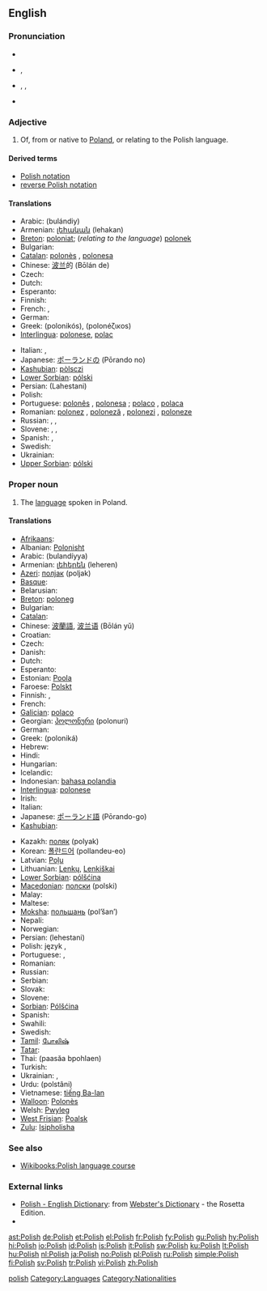 {{interwiktionary|code=pl}}
{{also|polish}}
==English==
{{wikipedia}}

===Pronunciation===
* {{audio|En-us-Polish.ogg|audio (US)}}
* {{a|UK}} {{IPA|/ˈpəʊlɪʃ/}}, {{SAMPA|/"p@UlIS/}}
* {{a|US}} {{enPR|pōʹlĭsh}}, {{IPA|/ˈpoʊlɪʃ/}}, {{SAMPA|/"poUlIS/}}
* {{audio|en-us-Polish proper.ogg|Audio (US)}}

===Adjective===
{{en-adj|-}}

# Of, from or native to [[Poland]], or relating to the Polish language.

====Derived terms====
* [[Polish notation]]
* [[reverse Polish notation]]

====Translations====
{{trans-top|of Poland or its language}}
* Arabic: {{Arab|[[بولندي|بُولَنْدِيّ]]}} (bulándiy)
* Armenian: [[լեհական]] (lehakan)
* [[Breton]]: [[poloniat]]; (''relating to the language'') [[polonek]]
* Bulgarian: {{t+|bg|полски|m|p|sc=Cyrl}}
* [[Catalan]]: [[polonès]] {{m}}, [[polonesa]] {{f}}
* Chinese: [[波兰]]的 (Bōlán de)
* Czech: {{t+|cs|polský|m}}
* Dutch: {{t+|nl|Pools}}
* Esperanto: {{t+|eo|pola|xs=Esperanto}}
* Finnish: {{t+|fi|puolalainen}}
* French: {{t+|fr|polonais|m}}, {{t+|fr|polonaise|f}}
* German: {{t+|de|polnisch}}
* Greek: {{t+|el|πολωνικός|m|sc=Grek}} (polonikós), {{t-|el|πολωνέζικος|m|sc=Grek}} (polonéζικοs)
* [[Interlingua]]: [[polonese]], [[polac]]
{{trans-mid}}
* Italian: {{t+|it|polacco|m}}, {{t+|it|polacca|f}}
* Japanese: [[ポーランド]]の (Pōrando no)
* [[Kashubian]]: [[pòlsczi]]
* [[Lower Sorbian]]: [[pólski]] {{m}}
* Persian: {{fa-Arab|[[لهستانی]]}} (Lahestani)
* Polish: {{t+|pl|polski|m}}
* Portuguese: [[polonês]] {{m}}, [[polonesa]] {{f}}; [[polaco]] {{m}}, [[polaca]] {{f}}
* Romanian: [[polonez]] {{m}}, [[poloneză]] {{f}}, [[polonezi]] {{p}}, [[poloneze]] {{f|p}}
* Russian: {{t|ru|польский|m|tr=pol'skij|sc=Cyrl}}, {{t|ru|польская|f|tr=pol'skaja|sc=Cyrl}},  {{t|ru|польскые|p|tr=pol'skye|sc=Cyrl}}
* Slovene: {{t+|sl|poljski|m}}, {{t+|sl|poljska|f}}, {{t-|sl|poljsko|n}}
* Spanish: {{t+|es|polaco|m}}, {{t-|es|polonés|m}}
* Swedish: {{t+|sv|polsk}}
* Ukrainian: {{t+|uk|польський|m|tr=pól’s’kyj|sc=Cyrl|xs=Ukrainian}}
* [[Upper Sorbian]]: [[pólski]] {{m}}
{{trans-bottom}}

===Proper noun===
{{en-noun|-}}

# The [[language]] spoken in Poland.

====Translations====
{{trans-top|the language of Poland}}
* [[Afrikaans]]: {{t+|af|Pools|xs=Afrikaans}}
* Albanian: [[Polonisht]]
* Arabic: {{Arab|[[بولندية]]}} (bulandíyya) {{f}}
* Armenian: [[լեհերեն]] (leheren)
* [[Azeri]]: [[полјак]] (poljak)
* [[Basque]]: {{t|eu|poloniera|xs=Basque}}
* Belarusian: {{t|be|польская|tr=pól’skaja|sc=Cyrl|xs=Belarusian}}
* [[Breton]]: [[poloneg]] {{m}}
* Bulgarian: {{t|bg|полски|tr=polski|sc=Cyrl}}
* [[Catalan]]: {{t|ca|polonès}}
* Chinese: [[波蘭語]], [[波兰语]] (Bōlán yǔ)
* Croatian: {{t-|hr|poljski jezik|m}}
* Czech: {{t+|cs|polština|f}}
* Danish: {{t-|da|Polsk}}
* Dutch: {{t+|nl|Pools|n}}
* Esperanto: {{t+|eo|pola|xs=Esperanto}}
* Estonian: [[Poola]]
* Faroese: [[Polskt]]
* Finnish: {{t+|fi|puola}}, {{t+|fi|puolan kieli}}
* French: {{t+|fr|polonais|m}}
* [[Galician]]: [[polaco]]
* Georgian: [[პოლონური]] (polonuri)
* German: {{t+|de|Polnisch|n}}
* Greek: {{t+|el|πολωνικά|n|p|sc=Grek}} (poloniká)
* Hebrew: {{t+|he|פולנית|tr=polnít|sc=Hebr}}
* Hindi: {{t+|hi|पोलिश|sc=Deva|xs=Hindi}}
* Hungarian: {{t+|hu|lengyel}}
* Icelandic: {{t-|is|Pólska}}
* Indonesian: [[bahasa polandia]]
* [[Interlingua]]: [[polonese]]
* Irish: {{t-|ga|Polainnis|xs=Irish}}
* Italian: {{t+|it|polacco}}
* Japanese: [[ポーランド語]] (Pōrando-go)
* [[Kashubian]]: {{t|csb|pòlsczi jãzëk|xs=Kashubian}}
{{trans-mid}}
* Kazakh: [[поляк]] (polyak)
* Korean: [[폴란드어]] (pollandeu-eo)
* Latvian: [[Poļu]]
* Lithuanian: [[Lenkų]], [[Lenkiškai]]
* [[Lower Sorbian]]: [[pólšćina]] {{f}}
* [[Macedonian]]: [[полски]] (polski)
* Malay: {{t-|ms|Poland|xs=Malay}}
* Maltese: {{t-|mt|Pollakk|xs=Maltese}}
* [[Moksha]]: [[польшань]] (pol’šan’)
* Nepali: {{t-|ne|पोलिश|sc=Deva|xs=Nepali}}
* Norwegian: {{t+|no|polsk}}
* Persian: {{fa-Arab|[[لهستانی]]}} (lehestani)
* Polish: język {{t+|pl|polski}}, {{t+|pl|polszczyzna|f}}
* Portuguese: {{t+|pt|polonês|m}}, {{t+|pt|polaco|m}}
* Romanian: {{t+|ro|poloneză}}
* Russian: {{t|ru|польский|tr=pól’skij|sc=Cyrl}}
* Serbian: {{t|sr|Пољски|sc=Cyrl}}
* Slovak: {{t|sk|Poľský}}
* Slovene: {{t+|sl|poljščina|f}}
* [[Sorbian]]: [[Pólšćina]]
* Spanish: {{t+|es|polaco|m}}
* Swahili: {{t-|sw|Kipolandi|xs=Swahili}}
* Swedish: {{t+|sv|polska}}
* [[Tamil]]: [[போலிஷ்]]
* [[Tatar]]: {{t|tt|поляк|tr=polyak|sc=Cyrl|xs=Tatar}}
* Thai: {{Thai|[[ภาษาโปแลนด์]]}} (paasăa bpohlaen)
* Turkish: {{t+|tr|Lehçe}}
* Ukrainian: {{t|uk|польська мова|tr=pól’s’ka móva|sc=Cyrl|xs=Ukrainian}},  {{t|uk|польська|f|tr=pól’s’ka|sc=Cyrl|xs=Ukrainian}}
* Urdu: {{ur-Arab|[[پولستاني]]}} (polstâni)
* Vietnamese: [[tiếng Ba-lan]]
* [[Walloon]]: [[Polonès]]
* Welsh: [[Pwyleg]]
* [[West Frisian]]: [[Poalsk]]
* [[Zulu]]: [[Isipholisha]]
{{trans-bottom}}

===See also===
* [[Wikibooks:Polish|Wikibooks:Polish language course]]

===External links===
* [http://www.websters-online-dictionary.org/definition/Polish-english/ Polish - English Dictionary]: from [http://www.websters-online-dictionary.org/ Webster's Dictionary] - the Rosetta Edition.
* {{ISO 639|link=Ethnologue|3code=pol|1code=po}}

[[Category:English heteronyms|polish]]
[[Category:Languages]]
[[Category:Nationalities]]

[[ast:Polish]]
[[de:Polish]]
[[et:Polish]]
[[el:Polish]]
[[fr:Polish]]
[[fy:Polish]]
[[gu:Polish]]
[[hy:Polish]]
[[hi:Polish]]
[[io:Polish]]
[[id:Polish]]
[[is:Polish]]
[[it:Polish]]
[[sw:Polish]]
[[ku:Polish]]
[[lt:Polish]]
[[hu:Polish]]
[[nl:Polish]]
[[ja:Polish]]
[[no:Polish]]
[[pl:Polish]]
[[ru:Polish]]
[[simple:Polish]]
[[fi:Polish]]
[[sv:Polish]]
[[tr:Polish]]
[[vi:Polish]]
[[zh:Polish]]